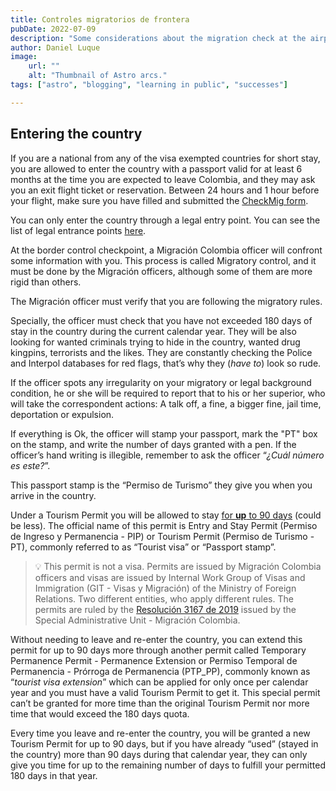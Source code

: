 ```yaml
---
title: Controles migratorios de frontera
pubDate: 2022-07-09
description: "Some considerations about the migration check at the airport or border"
author: Daniel Luque
image:
    url: ""
    alt: "Thumbnail of Astro arcs."
tags: ["astro", "blogging", "learning in public", "successes"]

---
```


## Entering the country

If you are a national from any of the visa exempted countries for short stay, you are allowed to enter the country with a passport valid for at least 6 months at the time you are expected to leave Colombia, and they may ask you an exit flight ticket or reservation. Between 24 hours and 1 hour before your flight, make sure you have filled and submitted the [CheckMig form](https://apps.migracioncolombia.gov.co/pre-registro/public/preregistro.jsf).

You can only enter the country through a legal entry point. You can see the list of legal entrance points [here](https://www.cancilleria.gov.co/sites/default/files/Normograma/docs/resolucion_uaemc_0004_2012.htm#3). 

At the border control checkpoint, a Migración Colombia officer will confront some information with you. This process is called Migratory control, and it must be done by the Migración officers, although some of them are more rigid than others.

The Migración officer must verify that you are following the migratory rules. 

Specially, the officer must check that you have not exceeded 180 days of stay in the country during the current calendar year. They will be also looking for wanted criminals trying to hide in the country, wanted drug kingpins, terrorists and the likes. They are constantly checking the Police and Interpol databases for red flags, that’s why they (*have to*) look so rude. 

If the officer spots any irregularity on your migratory or legal background condition, he or she will be required to report that to his or her superior, who will take the correspondent actions: A talk off, a fine, a bigger fine, jail time, deportation or expulsion.

If everything is Ok, the officer will stamp your passport, mark the "PT" box on the stamp, and write the number of days granted with a pen. If the officer’s hand writing is illegible, remember to ask the officer “*¿Cuál número es este?*”.

This passport stamp is the “Permiso de Turismo” they give you when you arrive in the country. 

Under a Tourism Permit you will be allowed to stay [for **up** to 90 days](https://www.cancilleria.gov.co/sites/default/files/Normograma/docs/resolucion_minrelaciones_5488_2022.htm#3) (could be less). The official name of this permit is Entry and Stay Permit (Permiso de Ingreso y Permanencia - PIP) or Tourism Permit (Permiso de Turismo - PT), commonly referred to as “Tourist visa” or “Passport stamp”. 


> 💡 This permit is not a visa. Permits are issued by Migración Colombia officers and visas are issued by Internal Work Group of Visas and Immigration (GIT - Visas y Migración) of the Ministry of Foreign Relations. Two different entities, who apply different rules.
The permits are ruled by the [Resolución 3167 de 2019](https://www.cancilleria.gov.co/sites/default/files/Normograma/docs/resolucion_uaemc_3167_2019.htm) issued by the Special Administrative Unit - Migración Colombia.

Without needing to leave and re-enter the country, you can extend this permit for up to 90 days more through another permit called Temporary Permanence Permit - Permanence Extension or Permiso Temporal de Permanencia - Prórroga de Permanencia (PTP_PP), commonly known as “*tourist visa extension*” which can be applied for only once per calendar year and you must have a valid Tourism Permit to get it. This special permit can’t be granted for more time than the original Tourism Permit nor more time that would exceed the 180 days quota. 

Every time you leave and re-enter the country, you will be granted a new Tourism Permit for up to 90 days, but if you have already “used” (stayed in the country) more than 90 days during that calendar year, they can only give you time for up to the remaining number of days to fulfill your permitted 180 days in that year.